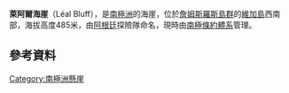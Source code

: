{{coord|63|53|S|57|35|W|source:GNIS|display=title}}

'''萊阿爾海崖'''（Léal Bluff），是[[南極洲|南極洲]]的海崖，位於[[詹姆斯羅斯島群|詹姆斯羅斯島群]]的[[維加島|維加島]]西南部，海拔高度485米，由[[阿根廷|阿根廷]]探險隊命名，現時由[[南極條約體系|南極條約體系]]管理。

==參考資料==
{{cite gnis | type = antarid | id = 8637| name = Léal Bluff | accessdate = 2013-06-07}}

[[Category:南極洲懸崖|Category:南極洲懸崖]]


{{Antarctica-geo-stub}}